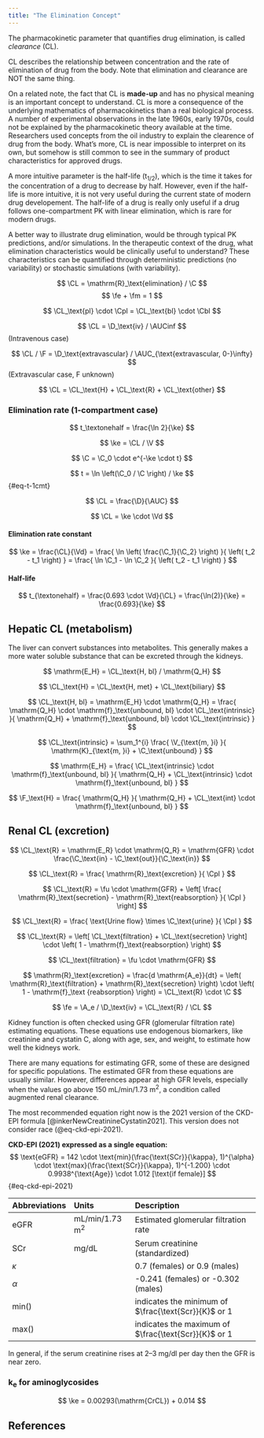 ```yaml
---
title: "The Elimination Concept"
---
```


:::{.callout-caution title="Under construction"}
:::

The pharmacokinetic parameter that quantifies drug elimination, is called *clearance* (CL).

CL describes the relationship between concentration and the rate of elimination of drug from the body.
Note that elimination and clearance are NOT the same thing.

On a related note, the fact that CL is **made-up** and has no physical meaning is an important concept to understand.
CL is more a consequence of the underlying mathematics of pharmacokinetics than a real biological process.
A number of experimental observations in the late 1960s, early 1970s, could not be explained by the pharmacokinetic theory available at the time.
Researchers used concepts from the oil industry to explain the clearence of drug from the body.
What's more, CL is near impossible to interpret on its own, but somehow is still common to see in the summary of product characteristics for approved drugs.

A more intuitive parameter is the half-life (t~1/2~), which is the time it takes for the concentration of a drug to decrease by half.
However, even if the half-life is more intuitive, it is not very useful during the current state of modern drug developement.
The half-life of a drug is really only useful if a drug follows one-compartment PK with linear elimination, which is rare for modern drugs.

A better way to illustrate drug elimination, would be through typical PK predictions, and/or simulations.
In the therapeutic context of the drug, what elimination characteristics would be clinically useful to understand?
These characteristics can be quantified through deterministic predictions (no variability) or stochastic simulations (with variability).

$$
\CL = \mathrm{R}_\text{elimination} / \C
$$
$$
\fe + \fm = 1
$$

$$
\CL_\text{pl} \cdot \Cpl = \CL_\text{bl} \cdot \Cbl
$$

$$
\CL = \D_\text{iv} / \AUCinf
$$
(Intravenous case)

$$
\CL / \F =
  \D_\text{extravascular} / \AUC_{\text{extravascular, 0-}\infty}
$$
(Extravascular case, F unknown)

$$
\CL = \CL_\text{H} + \CL_\text{R} + \CL_\text{other}
$$

### Elimination rate (1-compartment case)

$$
t_\textonehalf = \frac{\ln 2}{\ke}
$$

$$
\ke = \CL / \V
$$

$$
\C = \C_0 \cdot e^{-\ke \cdot t}
$$

$$
t = \ln \left(\C_0 / \C \right) / \ke
$$ {#eq-t-1cmt}

$$
\CL = \frac{\D}{\AUC}
$$

$$
\CL = \ke \cdot \Vd
$$

#### Elimination rate constant

$$
\ke =
  \frac{\CL}{\Vd} =
    \frac{
      \ln
      \left(
        \frac{\C_1}{\C_2}
      \right)
    }{
      \left(
        t_2 - t_1
      \right)
    } =
      \frac{
        \ln \C_1 - \ln \C_2
      }{
        \left(
          t_2 - t_1
        \right)
      }
$$

#### Half-life

$$
t_{\textonehalf} =
  \frac{0.693 \cdot \Vd}{\CL} =
  \frac{\ln(2)}{\ke} =
  \frac{0.693}{\ke}
$$

## Hepatic CL (metabolism)

The liver can convert substances into metabolites.
This generally makes a more water soluble substance that can be excreted through the kidneys.

$$
\mathrm{E_H} = \CL_\text{H, bl} / \mathrm{Q_H}
$$

$$
\CL_\text{H} = \CL_\text{H, met} + \CL_\text{biliary}
$$

$$
\CL_\text{H, bl} =
  \mathrm{E_H} \cdot \mathrm{Q_H} =
  \frac{
    \mathrm{Q_H} \cdot \mathrm{f}_\text{unbound, bl} \cdot \CL_\text{intrinsic}
  }{
    \mathrm{Q_H} + \mathrm{f}_\text{unbound, bl} \cdot \CL_\text{intrinsic}
  }
$$

$$
\CL_\text{intrinsic} =
  \sum_1^{i}
    \frac{
      \V_{\text{m, }i}
    }{
      \mathrm{K}_{\text{m, }i} + \C_\text{unbound}
    }
$$

$$
\mathrm{E_H} =
  \frac{
    \CL_\text{intrinsic} \cdot \mathrm{f}_\text{unbound, bl}
  }{
    \mathrm{Q_H} + \CL_\text{intrinsic} \cdot \mathrm{f}_\text{unbound, bl}
  }
$$

$$
\F_\text{H} =
  \frac{
    \mathrm{Q_H}
  }{
    \mathrm{Q_H} + \CL_\text{int} \cdot \mathrm{f}_\text{unbound, bl}
  }
$$

## Renal CL (excretion)

$$
\CL_\text{R} =
  \mathrm{E_R} \cdot \mathrm{Q_R} =
  \mathrm{GFR} \cdot \frac{\C_\text{in} - \C_\text{out}}{\C_\text{in}}
$$

$$
\CL_\text{R} =
  \frac{
    \mathrm{R}_\text{excretion}
  }{
    \Cpl
  }
$$

$$
\CL_\text{R} =
  \fu \cdot \mathrm{GFR} +
  \left[
    \frac{
      \mathrm{R}_\text{secretion} - \mathrm{R}_\text{reabsorption}
    }{
      \Cpl
    }
  \right]
$$

$$
\CL_\text{R} =
  \frac{
    \text{Urine flow} \times \C_\text{urine}
  }{
    \Cpl
  }
$$


$$
\CL_\text{R} =
  \left[
    \CL_\text{filtration} + \CL_\text{secretion}
  \right] \cdot
  \left(
    1 - \mathrm{f}_\text{reabsorption}
  \right)
$$

$$
\CL_\text{filtration} =
  \fu \cdot \mathrm{GFR}
$$

$$
\mathrm{R}_\text{excretion} =
  \frac{d \mathrm{A_e}}{dt} =
  \left(
    \mathrm{R}_\text{filtration} + \mathrm{R}_\text{secretion}
  \right) \cdot
  \left(
    1 - \mathrm{f}_\text {reabsorption}
  \right) =
  \CL_\text{R} \cdot \C
$$

$$
\fe =
  \A_e / \D_\text{iv} =
  \CL_\text{R} / \CL
$$

Kidney function is often checked using GFR (glomerular filtration rate) estimating equations.
These equations use endogenous biomarkers, like creatinine and cystatin C, along with age, sex, and weight, to estimate how well the kidneys work.

There are many equations for estimating GFR, some of these are designed for specific populations.
The estimated GFR from these equations are usually similar.
However, differences appear at high GFR levels, especially when the values go above 150 mL/min/1.73 m^2^, a condition called augmented renal clearance.

The most recommended equation right now is the 2021 version of the CKD-EPI formula [@inkerNewCreatinineCystatin2021]. This version does not consider race (@eq-ckd-epi-2021).

**CKD-EPI (2021) expressed as a single equation:**
$$
\text{eGFR} =
  142 \cdot
  \text{min}(\frac{\text{SCr}}{\kappa}, 1)^{\alpha} \cdot
  \text{max}(\frac{\text{SCr}}{\kappa}, 1)^{-1.200} \cdot
  0.9938^{\text{Age}} \cdot
  1.012 [\text{if female}]
$$ {#eq-ckd-epi-2021}

| Abbreviations | Units | Description |
| :------------ | :--- | :--- |
| eGFR | mL/min/1.73 m^2^ | Estimated glomerular filtration rate |
| SCr  | mg/dL | Serum creatinine (standardized) |
| $\kappa$ | | 0.7 (females) or 0.9 (males) |
| $\alpha$ | | -0.241 (females) or -0.302 (males) |
| min() | | indicates the minimum of $\frac{\text{Scr}}{K}$ or 1 |
| max() | | indicates the maximum of $\frac{\text{Scr}}{K}$ or 1 |

In general, if the serum creatinine rises at 2--3 mg/dl per day then the GFR is near zero.

### k~e~ for aminoglycosides

$$
\ke = 0.00293(\mathrm{CrCL}) + 0.014
$$

## References

::: {#refs}
:::
